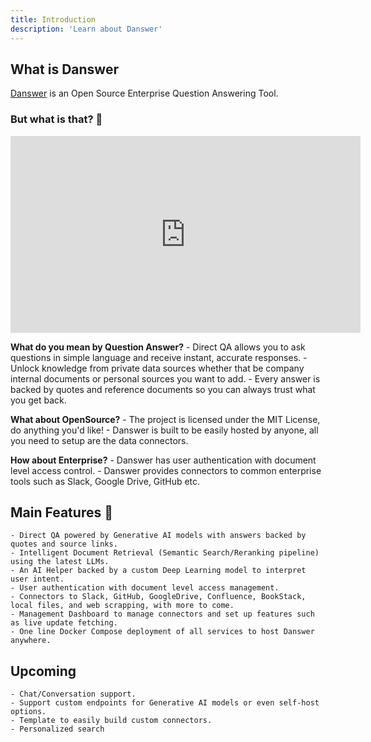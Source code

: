 ```yaml
---
title: Introduction
description: 'Learn about Danswer'
---
```


## What is Danswer

[Danswer](https://github.com/danswer-ai/danswer) is an Open Source Enterprise Question Answering Tool.

### **But what is that?** 🤔

<iframe
  width="560"
  height="315"
  src="https://www.youtube.com/embed/geNzY1nbCnU"
  title="Danswer Demo"
  frameborder="0"
  allow="accelerometer; autoplay; clipboard-write; encrypted-media; gyroscope; picture-in-picture"
  allowfullscreen
></iframe>

**What do you mean by Question Answer?**
    - Direct QA allows you to ask questions in simple language and receive instant, accurate responses.
    - Unlock knowledge from private data sources whether that be company internal documents or personal sources you want
    to add.
    - Every answer is backed by quotes and reference documents so you can always trust what you get back.

**What about OpenSource?**
    - The project is licensed under the MIT License, do anything you'd like!
    - Danswer is built to be easily hosted by anyone, all you need to setup are the data connectors.

**How about Enterprise?**
    - Danswer has user authentication with document level access control.
    - Danswer provides connectors to common enterprise tools such as Slack, Google Drive, GitHub etc.


## Main Features 💃
    - Direct QA powered by Generative AI models with answers backed by quotes and source links.
    - Intelligent Document Retrieval (Semantic Search/Reranking pipeline) using the latest LLMs.
    - An AI Helper backed by a custom Deep Learning model to interpret user intent.
    - User authentication with document level access management.
    - Connectors to Slack, GitHub, GoogleDrive, Confluence, BookStack, local files, and web scrapping, with more to come.
    - Management Dashboard to manage connectors and set up features such as live update fetching.
    - One line Docker Compose deployment of all services to host Danswer anywhere.


## Upcoming
    - Chat/Conversation support.
    - Support custom endpoints for Generative AI models or even self-host options.
    - Template to easily build custom connectors.
    - Personalized search